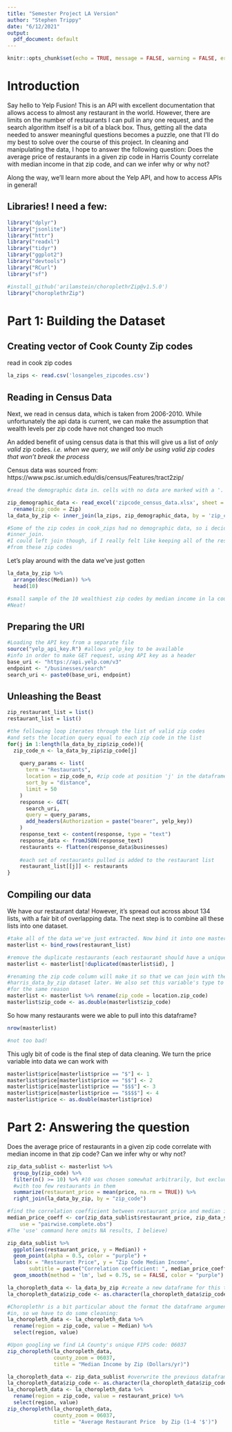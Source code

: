 ```yaml
---
title: "Semester Project LA Version"
author: "Stephen Trippy"
date: "6/12/2021"
output: 
  pdf_document: default
---
```


```r
knitr::opts_chunk$set(echo = TRUE, message = FALSE, warning = FALSE, error = TRUE)
```

# Introduction

Say hello to Yelp Fusion! This is an API with excellent documentation that allows access to almost any restaurant in the world. However, there are limits on the number of restaurants I can pull in any one request, and the search algorithm itself is a bit of a black box. Thus, getting all the data needed to answer meaningful questions becomes a puzzle, one that I'll do my best to solve over the course of this project. In cleaning and manipulating the data, I hope to answer the following question: Does the average price of restaurants in a given zip code in Harris County correlate with median income in that zip code, and can we infer why or why not?

Along the way, we'll learn more about the Yelp API, and how to access APIs in general!

## Libraries! I need a few:

```r

library("dplyr")
library("jsonlite")
library("httr")
library("readxl")
library("tidyr")
library("ggplot2")
library("devtools")
library("RCurl")
library("sf")

#install_github('arilamstein/choroplethrZip@v1.5.0')
library("choroplethrZip")
```

# Part 1: Building the Dataset

## Creating vector of Cook County Zip codes

read in cook zip codes
```r
la_zips <- read.csv('losangeles_zipcodes.csv')
```

## Reading in Census Data

Next, we read in census data, which is taken from 2006-2010. While unfortunately the api data is current, we can make the assumption that wealth levels per zip code have not changed too much

An added benefit of using census data is that this will give us a list of *only valid* zip codes. *i.e. when we query, we will only be using valid zip codes that won't break the process* 

Census data was sourced from:
https://www.psc.isr.umich.edu/dis/census/Features/tract2zip/

```r
#read the demographic data in. cells with no data are marked with a '.'

zip_demographic_data <- read_excel('zipcode_census_data.xlsx', sheet = 'nation', na = ".") %>% 
  rename(zip_code = Zip)
la_data_by_zip <- inner_join(la_zips, zip_demographic_data, by = 'zip_code')

#Some of the zip codes in cook_zips had no demographic data, so i decided to
#inner_join. 
#I could left join though, if I really felt like keeping all of the restaurant data
#from these zip codes
```

Let's play around with the data we've just gotten
```r
la_data_by_zip %>% 
  arrange(desc(Median)) %>% 
  head(10)

#small sample of the 10 wealthiest zip codes by median income in la county. 
#Neat!
```

## Preparing the URI

```r
#Loading the API key from a separate file
source("yelp_api_key.R") #allows yelp_key to be available
#info in order to make GET request, using API key as a header
base_uri <- "https://api.yelp.com/v3"
endpoint <- "/businesses/search"
search_uri <- paste0(base_uri, endpoint)
```

## Unleashing the Beast

```r
zip_restaurant_list = list()
restaurant_list = list()

#the following loop iterates through the list of valid zip codes
#and sets the location query equal to each zip code in the list
for(j in 1:length(la_data_by_zip$zip_code)){
  zip_code_n <- la_data_by_zip$zip_code[j]
  
    query_params <- list(
      term = "Restaurants",
      location = zip_code_n, #zip code at position 'j' in the dataframe
      sort_by = "distance",
      limit = 50
    )
    response <- GET(
      search_uri, 
      query = query_params, 
      add_headers(Authorization = paste("bearer", yelp_key))
    )
    response_text <- content(response, type = "text")
    response_data <- fromJSON(response_text)
    restaurants <- flatten(response_data$businesses)
  
    #each set of restaurants pulled is added to the restaurant list
    restaurant_list[[j]] <- restaurants
}
```

## Compiling our data

We have our restaurant data! However, it's spread out across about 134 lists, with a fair bit of overlapping data. The next step is to combine all these lists into one dataset.

```r
#take all of the data we've just extracted. Now bind it into one masterlist
masterlist <- bind_rows(restaurant_list) 

#remove the duplicate restaurants (each restaurant should have a unique id)
masterlist <- masterlist[!duplicated(masterlist$id), ]

#renaming the zip code column will make it so that we can join with the
#harris_data_by_zip dataset later. We also set this variable's type to double 
#for the same reason
masterlist <- masterlist %>% rename(zip_code = location.zip_code) 
masterlist$zip_code <- as.double(masterlist$zip_code)
```

So how many restaurants were we able to pull into this dataframe?
```r
nrow(masterlist)

#not too bad!
```

This ugly bit of code is the final step of data cleaning. We turn the price variable into data we can work with
```r
masterlist$price[masterlist$price == "$"] <- 1
masterlist$price[masterlist$price == "$$"] <- 2
masterlist$price[masterlist$price == "$$$"] <- 3
masterlist$price[masterlist$price == "$$$$"] <- 4
masterlist$price <- as.double(masterlist$price)
```

# Part 2: Answering the question

Does the average price of restaurants in a given zip code correlate with median income in that zip code? Can we infer why or why not?

```r
zip_data_sublist <- masterlist %>% 
  group_by(zip_code) %>% 
  filter(n() >= 10) %>% #10 was chosen somewhat arbitrarily, but excludes zip codes
  #with too few restaurants in them
  summarize(restaurant_price = mean(price, na.rm = TRUE)) %>% 
  right_join(la_data_by_zip, by = "zip_code")

#find the correlation coefficient between restaurant price and median income
median_price_coeff <- cor(zip_data_sublist$restaurant_price, zip_data_sublist$Median, 
    use = "pairwise.complete.obs") 
#The 'use' command here omits NA results, I believe)

zip_data_sublist %>% 
  ggplot(aes(restaurant_price, y = Median)) + 
  geom_point(alpha = 0.5, color = "purple") + 
  labs(x = "Restaurant Price", y = "Zip Code Median Income",
       subtitle = paste("Correlation coefficient: ", median_price_coeff)) +
  geom_smooth(method = 'lm', lwd = 0.75, se = FALSE, color = "purple")
```


```r
la_choropleth_data <- la_data_by_zip #create a new dataframe for this test
la_choropleth_data$zip_code <- as.character(la_choropleth_data$zip_code)

#Choroplethr is a bit particular about the format the dataframe argument needs to be
#in, so we have to do some cleaning: 
la_choropleth_data <- la_choropleth_data %>% 
  rename(region = zip_code, value = Median) %>% 
  select(region, value)

#Upon googling we find LA County's unique FIPS code: 06037
zip_choropleth(la_choropleth_data, 
               county_zoom = 06037, 
               title = "Median Income by Zip (Dollars/yr)")
```

```r
la_choropleth_data <- zip_data_sublist #overwrite the previous dataframe
la_choropleth_data$zip_code <- as.character(la_choropleth_data$zip_code)
la_choropleth_data <- la_choropleth_data %>% 
  rename(region = zip_code, value = restaurant_price) %>% 
  select(region, value)
zip_choropleth(la_choropleth_data, 
               county_zoom = 06037,
               title = "Average Restaurant Price  by Zip (1-4 '$')")
```
